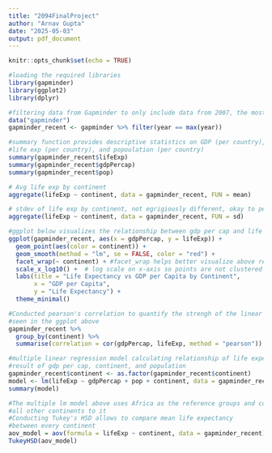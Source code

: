 ```yaml
---
title: "2094FinalProject"
author: "Arnav Gupta"
date: "2025-05-03"
output: pdf_document
---
```


```r
knitr::opts_chunk$set(echo = TRUE)
```

```r
#loading the required libraries
library(gapminder)
library(ggplot2)
library(dplyr)

#filtering data from Gapminder to only include data from 2007, the most recent year in the dataset
data("gapminder")
gapminder_recent <- gapminder %>% filter(year == max(year))
```

```r
#summary function provides descriptive statistics on GDP (per country),
#life exp (per country), and popoulation (per country)
summary(gapminder_recent$lifeExp)
summary(gapminder_recent$gdpPercap)
summary(gapminder_recent$pop)
```

```r
# Avg life exp by continent
aggregate(lifeExp ~ continent, data = gapminder_recent, FUN = mean)
```

```r
# stdev of life exp by continent, not egrigiously different, okay to perform Tukey's HSD later
aggregate(lifeExp ~ continent, data = gapminder_recent, FUN = sd)
```

```r
#ggplot below visualizes the relationship between gdp per cap and life exp
ggplot(gapminder_recent, aes(x = gdpPercap, y = lifeExp)) +
  geom_point(aes(color = continent)) +
  geom_smooth(method = "lm", se = FALSE, color = "red") +
  facet_wrap(~ continent) + #facet_wrap helps better visualize above relationship per continent
  scale_x_log10() +  # log scale on x-axis so points are not clustered
  labs(title = "Life Expectancy vs GDP per Capita by Continent",
       x = "GDP per Capita",
       y = "Life Expectancy") +
  theme_minimal()
```

```r
#Conducted pearson's correlation to quantify the strengh of the linear relationship
#seen in the ggplot above
gapminder_recent %>%
  group_by(continent) %>%
  summarise(correlation = cor(gdpPercap, lifeExp, method = "pearson"))
```

```r
#multiple linear regression model calculating relationship of life expectancy as a 
#result of gdp per cap, continent, and population
gapminder_recent$continent <- as.factor(gapminder_recent$continent)
model <- lm(lifeExp ~ gdpPercap + pop + continent, data = gapminder_recent)
summary(model)
```

```r
#The multiple lm model above uses Africa as the reference groups and compares 
#all other continents to it
#Conducting Tukey's HSD allows to compare mean life expectancy 
#between every continent
aov_model = aov(formula = lifeExp ~ continent, data = gapminder_recent)
TukeyHSD(aov_model)
```
